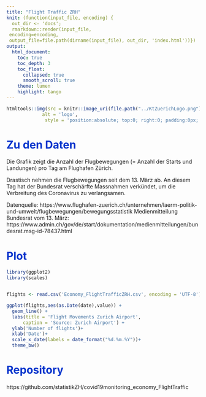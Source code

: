 ```yaml
---
title: "Flight Traffic ZRH"
knit: (function(input_file, encoding) {
  out_dir <- 'docs';
  rmarkdown::render(input_file,
 encoding=encoding,
 output_file=file.path(dirname(input_file), out_dir, 'index.html'))})
output: 
  html_document:
    toc: true
    toc_depth: 3
    toc_float:
      collapsed: true
      smooth_scroll: true
    theme: lumen
    highlight: tango
---
```


<style type="text/css">
.main-container {
  max-width: 1800px;
  margin-left: 0;
  margin-right: auto;
}
blockquote {
    padding: 10px 20px;
    margin: 0 0 20px;
    font-size: 14px;
    border-left: 5px solid #eee;
}

h1.title {
  font-size: 38px;
  color: #000000;
  }
  
h1 { /* Header 1 */
  font-size: 28px;
  color: #0033cc;
}
h2 { /* Header 2 */
    font-size: 28px;
	color: #0099ff
}
h3 { /* Header 3 */
    font-size: 14px;
	color: #6600cc
}
</style>

```r
htmltools::img(src = knitr::image_uri(file.path("../KtZuerichLogo.png")),
             alt = 'logo', 
              style = 'position:absolute; top:0; right:0; padding:0px;')
```

# Zu den Daten
Die Grafik zeigt die Anzahl der Flugbewegungen (= Anzahl der Starts und Landungen) pro Tag am Flughafen Zürich.

Drastisch nehmen die Flugbewegungen seit dem 13. März ab. An diesem Tag hat der Bundesrat verschärfte Massnahmen verkündet, um die Verbreitung des Coronavirus zu verlangsamen. 


Datenquelle: https://www.flughafen-zuerich.ch/unternehmen/laerm-politik-und-umwelt/flugbewegungen/bewegungsstatistik
Medienmitteilung Bundesrat vom 13. März: https://www.admin.ch/gov/de/start/dokumentation/medienmitteilungen/bundesrat.msg-id-78437.html


# Plot
```r
library(ggplot2)
library(scales)


flights <- read.csv('Economy_FlightTrafficZRH.csv', encoding = 'UTF-8')

ggplot(flights,aes(as.Date(date),value)) +
  geom_line() +
  labs(title = 'Flight Movements Zurich Airport',
      caption = 'Source: Zurich Airport') +
  ylab('Number of flights')+
  xlab('Date')+
  scale_x_date(labels = date_format("%d.%m.%Y"))+
  theme_bw()
```

# Repository
https://github.com/statistikZH/covid19monitoring_economy_FlightTraffic
